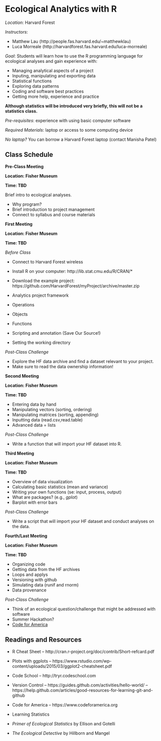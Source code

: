 Ecological Analytics with R
===========================

<!-- library(rmarkdown);render('syllabus.Rmd',);render('syllabus.Rmd',output_format='pdf_document') -->

*Location*: Harvard Forest

*Instructors*: 

- Matthew Lau (http://people.fas.harvard.edu/~matthewklau)
- Luca Morreale (http://harvardforest.fas.harvard.edu/luca-morreale)

*Goal*: Students will learn how to use the R programming language for
 ecological analyses and gain experience with:

- Managing analytical aspects of a project
- Inputing, manipulating and exporting data
- Statistical functions
- Exploring data patterns
- Coding and software best practices
- Getting more help, experience and practice

**Although statistics will be introduced very
briefly, this will not be a statistics class.**

*Pre-requisites*: experience with using basic computer software

*Required Materials*: laptop or access to some computing device

*No laptop?* You can borrow a Harvard Forest laptop (contact
  Manisha Patel)

Class Schedule
--------------

**Pre-Class Meeting**

**Location: Fisher Museum**

**Time: TBD**

Brief intro to ecological analyses.

- Why program? 
- Brief introduction to project management
- Connect to syllabus and course materials

**First Meeting**

**Location: Fisher Museum**

**Time: TBD**

*Before Class*

- Connect to Harvard Forest wireless
- Install R on your computer: http://lib.stat.cmu.edu/R/CRAN/*
- Download the example project: https://github.com/HarvardForest/myProject/archive/master.zip

- Analytics project framework 
<!-- (Noble 2009 =  -->
<!--   document organization, task scheduling, data management, analytics -->
<!--   management, keeping an analytics notebook) -->
- Operations
- Objects 
- Functions
- Scripting and annotation (Save Our Source!)
- Setting the working directory

*Post-Class Challenge*

- Explore the HF data archive and find a dataset relevant to your
project.
- Make sure to read the data ownership information!

**Second Meeting**

**Location: Fisher Museum**

**Time: TBD**

- Entering data by hand
- Manipulating vectors (sorting, ordering)
- Manipulating matrices (sorting, appending)
- Inputting data (read.csv,read.table)
- Advanced data = lists

*Post-Class Challenge*

- Write a function that will import your HF dataset into R.

**Third Meeting**

**Location: Fisher Museum**

**Time: TBD**

- Overview of data visualization
- Calculating basic statistics (mean and variance)
- Writing your own functions (se: input, process, output)
- What are packages? (e.g., *gplot*)
- Barplot with error bars

*Post-Class Challenge*

- Write a script that will import your HF dataset and conduct analyses
  on the data.

**Fourth/Last Meeting**

**Location: Fisher Museum**

**Time: TBD**

- Organizing code
- Getting data from the HF archives
- Loops and applys
- Versioning with github
- Simulating data (runif and rnorm)
- Data provenance


*Post-Class Challenge*

- Think of an ecological question/challenge that might be addressed
  with software
- Summer Hackathon?
- [Code for America](https://www.codeforamerica.org)

Readings and Resources
----------------------
- R Cheat Sheet
-- http://cran.r-project.org/doc/contrib/Short-refcard.pdf
- Plots with ggplots
-- https://www.rstudio.com/wp-content/uploads/2015/03/ggplot2-cheatsheet.pdf
- Code School
-- http://tryr.codeschool.com
- Version Control
-- https://guides.github.com/activities/hello-world/ 
-- https://help.github.com/articles/good-resources-for-learning-git-and-github
- Code for America
-- https://www.codeforamerica.org

- Learning Statistics
- *Primer of Ecological Statistics* by Ellison and Gotelli
- *The Ecological Detective* by Hillborn and Mangel

